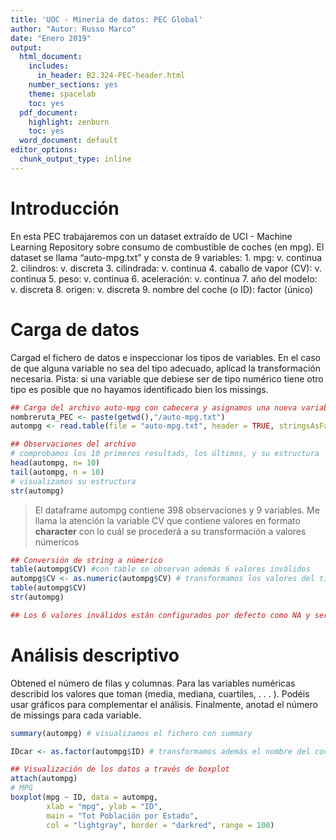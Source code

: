 ```yaml
---
title: 'UOC - Mineria de datos: PEC Global'
author: "Autor: Russo Marco"
date: "Enero 2019"
output:
  html_document:
    includes:
      in_header: B2.324-PEC-header.html
    number_sections: yes
    theme: spacelab
    toc: yes
  pdf_document:
    highlight: zenburn
    toc: yes
  word_document: default
editor_options: 
  chunk_output_type: inline
---
```


# Introducción

En esta PEC trabajaremos con un dataset extraído de UCI - Machine Learning Repository sobre consumo de combustible de coches (en mpg). El dataset se llama “auto-mpg.txt” y consta de 9 variables:
1. mpg: v. continua
2. cilindros: v. discreta
3. cilindrada: v. continua
4. caballo de vapor (CV): v. continua
5. peso: v. continua
6. aceleración: v. continua
7. año del modelo: v. discreta
8. origen: v. discreta
9. nombre del coche (o ID): factor (único)

# Carga de datos
Cargad el fichero de datos e inspeccionar los tipos de variables. En el caso de que alguna variable no sea del tipo adecuado, aplicad la transformación necesaria. Pista: si una variable que debiese ser de tipo numérico tiene otro tipo es posible que no hayamos identificado bien los missings.

```r
## Carga del archivo auto-mpg con cabecera y asignamos una nueva variable al dataframe con autompg
nombreruta_PEC <- paste(getwd(),"/auto-mpg.txt")
autompg <- read.table(file = "auto-mpg.txt", header = TRUE, stringsAsFactors = FALSE, encoding="UTF-8", na.strings="NA")
```


```r
## Observaciones del archivo
# comprobamos los 10 primeros resultads, los últimos, y su estructura
head(autompg, n= 10)
tail(autompg, n = 10)
# visualizamos su estructura
str(autompg)
```

> El dataframe autompg contiene 398 observaciones y 9 variables. Me llama la atención la variable CV que contiene valores en formato __character__ con lo cuál se procederá a su transformación a valores númericos

```r
## Conversión de string a númerico
table(autompg$CV) #con table se observan además 6 valores inválidos
autompg$CV <- as.numeric(autompg$CV) # transformamos los valores del tipo char en númericos asignando a la nueva variable CV
table(autompg$CV)
str(autompg)

## Los 6 valores inválidos están configurados por defecto como NA y serán excluidos paraanálisis posteriores
```

# Análisis descriptivo
Obtened el número de filas y columnas. Para las variables numéricas describid los valores que toman (media, mediana, cuartiles, . . . ). Podéis usar gráficos para complementar el análisis. Finalmente, anotad el número de missings para cada variable.

```r
summary(autompg) # visualizamos el fichero con summary
```


```r
IDcar <- as.factor(autompg$ID) # transformamos además el nombre del coche o ID como factor único y lo asignamos a IDcar
```


```r
## Visualización de los datos a través de boxplot
attach(autompg)
# MPG
boxplot(mpg ~ ID, data = autompg, 
        xlab = "mpg", ylab = "ID", 
        main = "Tot Población por Estado",
        col = "lightgray", border = "darkred", range = 100)

```
